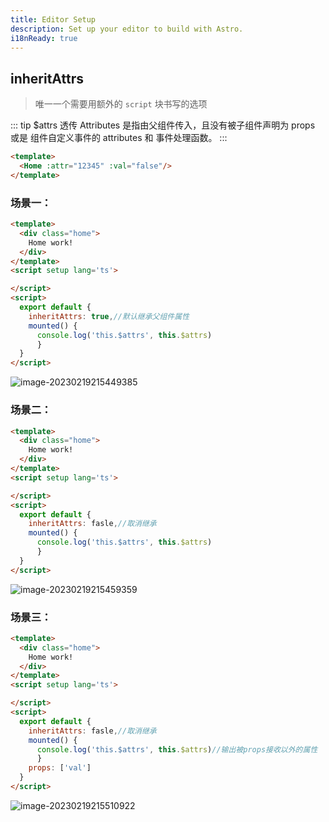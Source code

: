 ```yaml
---
title: Editor Setup
description: Set up your editor to build with Astro.
i18nReady: true
---
```


## inheritAttrs
> 唯一一个需要用额外的   `script` 块书写的选项

 ::: tip $attrs
透传 Attributes 是指由父组件传入，且没有被子组件声明为 props 或是 组件自定义事件的 attributes 和 事件处理函数。
 :::

```html
<template> 
  <Home :attr="12345" :val="false"/>
</template>
```

###  场景一： 
```html
<template>
  <div class="home">
    Home work!
  </div>
</template>
<script setup lang='ts'>

</script>
<script>
  export default {
    inheritAttrs: true,//默认继承父组件属性
    mounted() {
      console.log('this.$attrs', this.$attrs)
	  }
  }
</script>
```
![image-20230219215449385](https://zerdocs.oss-cn-shanghai.aliyuncs.com/febasis/202302192154427.png) 
###  场景二： 

```html
<template>
  <div class="home">
    Home work!
  </div>
</template>
<script setup lang='ts'>

</script>
<script>
  export default {
    inheritAttrs: fasle,//取消继承
    mounted() {
      console.log('this.$attrs', this.$attrs)
	  }
  }
</script>
```
![image-20230219215459359](https://zerdocs.oss-cn-shanghai.aliyuncs.com/febasis/202302192154391.png) 
### 场景三： 
```html
<template>
  <div class="home">
    Home work!
  </div>
</template>
<script setup lang='ts'>

</script>
<script>
  export default {
    inheritAttrs: fasle,//取消继承
    mounted() {
      console.log('this.$attrs', this.$attrs)//输出被props接收以外的属性
	  }
    props: ['val']
  }
</script>
```
![image-20230219215510922](https://zerdocs.oss-cn-shanghai.aliyuncs.com/febasis/202302192155953.png) 
